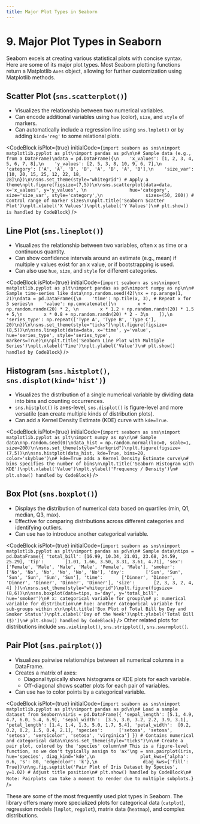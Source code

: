 ```yaml
---
title: Major Plot Types in Seaborn
---
```


# 9. Major Plot Types in Seaborn

Seaborn excels at creating various statistical plots with concise syntax. Here are some of its major plot types. Most Seaborn plotting functions return a Matplotlib `Axes` object, allowing for further customization using Matplotlib methods.

## Scatter Plot (`sns.scatterplot()`)
-   Visualizes the relationship between two numerical variables.
-   Can encode additional variables using `hue` (color), `size`, and `style` of markers.
-   Can automatically include a regression line using `sns.lmplot()` or by adding `kind='reg'` to some relational plots.

<CodeBlock
  isPlot={true}
  initialCode={`import seaborn as sns\nimport matplotlib.pyplot as plt\nimport pandas as pd\n\n# Sample data (e.g., from a DataFrame)\ndata = pd.DataFrame({\n    'x_values': [1, 2, 3, 4, 5, 6, 7, 8],\n    'y_values': [2, 5, 3, 8, 10, 9, 6, 7],\n    'category': ['A', 'A', 'B', 'B', 'A', 'B', 'A', 'B'],\n    'size_var': [10, 20, 15, 25, 12, 22, 18, 28]\n})\n\nsns.set_theme(style="whitegrid") # Apply a theme\nplt.figure(figsize=(7,5))\n\nsns.scatterplot(data=data, x='x_values', y='y_values', \n                hue='category', size='size_var', style='category',\n                sizes=(50, 200)) # Control range of marker sizes\n\nplt.title('Seaborn Scatter Plot')\nplt.xlabel('X Values')\nplt.ylabel('Y Values')\n# plt.show() is handled by CodeBlock`}
/>

## Line Plot (`sns.lineplot()`)
-   Visualizes the relationship between two variables, often x as time or a continuous quantity.
-   Can show confidence intervals around an estimate (e.g., mean) if multiple y values exist for an x value, or if bootstrapping is used.
-   Can also use `hue`, `size`, and `style` for different categories.

<CodeBlock
  isPlot={true}
  initialCode={`import seaborn as sns\nimport matplotlib.pyplot as plt\nimport pandas as pd\nimport numpy as np\n\n# Sample time-series like data\nnp.random.seed(42)\nx = np.arange(1, 21)\ndata = pd.DataFrame({\n    'time': np.tile(x, 3), # Repeat x for 3 series\n    'value': np.concatenate([\n        x + np.random.randn(20) * 2, \n        x * 1.2 + np.random.randn(20) * 1.5 + 5,\n        x * 0.8 + np.random.randn(20) * 2 - 3\n    ]),\n    'series_type': np.repeat(['Type A', 'Type B', 'Type C'], 20)\n})\n\nsns.set_theme(style="ticks")\nplt.figure(figsize=(8,5))\n\nsns.lineplot(data=data, x='time', y='value', hue='series_type', style='series_type', markers=True)\n\nplt.title('Seaborn Line Plot with Multiple Series')\nplt.xlabel('Time')\nplt.ylabel('Value')\n# plt.show() handled by CodeBlock`}
/>

## Histogram (`sns.histplot()`, `sns.displot(kind='hist')`)
-   Visualizes the distribution of a single numerical variable by dividing data into bins and counting occurrences.
-   `sns.histplot()` is axes-level, `sns.displot()` is figure-level and more versatile (can create multiple kinds of distribution plots).
-   Can add a Kernel Density Estimate (KDE) curve with `kde=True`.

<CodeBlock
  isPlot={true}
  initialCode={`import seaborn as sns\nimport matplotlib.pyplot as plt\nimport numpy as np\n\n# Sample data\nnp.random.seed(0)\ndata_hist = np.random.normal(loc=0, scale=1, size=200)\n\nsns.set_theme(style="darkgrid")\nplt.figure(figsize=(7,5))\n\nsns.histplot(data_hist, kde=True, bins=20, color='skyblue')\n# kde=True adds a Kernel Density Estimate curve\n# bins specifies the number of bins\n\nplt.title('Seaborn Histogram with KDE')\nplt.xlabel('Value')\nplt.ylabel('Frequency / Density')\n# plt.show() handled by CodeBlock`}
/>

## Box Plot (`sns.boxplot()`)
-   Displays the distribution of numerical data based on quartiles (min, Q1, median, Q3, max).
-   Effective for comparing distributions across different categories and identifying outliers.
-   Can use `hue` to introduce another categorical variable.

<CodeBlock
  isPlot={true}
  initialCode={`import seaborn as sns\nimport matplotlib.pyplot as plt\nimport pandas as pd\n\n# Sample data\ntips = pd.DataFrame({
    'total_bill': [16.99, 10.34, 21.01, 23.68, 24.59, 25.29],
    'tip':        [1.01, 1.66, 3.50, 3.31, 3.61, 4.71],
    'sex':        ['Female', 'Male', 'Male', 'Male', 'Female', 'Male'],
    'smoker':     ['No', 'No', 'No', 'No', 'No', 'No'],
    'day':        ['Sun', 'Sun', 'Sun', 'Sun', 'Sun', 'Sun'],
    'time':       ['Dinner', 'Dinner', 'Dinner', 'Dinner', 'Dinner', 'Dinner'],
    'size':       [2, 3, 3, 2, 4, 4]
})\n\nsns.set_theme(style="whitegrid")\nplt.figure(figsize=(8,6))\n\nsns.boxplot(data=tips, x='day', y='total_bill', hue='smoker')\n# x: categorical variable for groups\n# y: numerical variable for distribution\n# hue: another categorical variable for sub-groups within x\n\nplt.title('Box Plot of Total Bill by Day and Smoker Status')\nplt.xlabel('Day of the Week')\nplt.ylabel('Total Bill ($)')\n# plt.show() handled by CodeBlock`}
/>
Other related plots for distributions include `sns.violinplot()`, `sns.stripplot()`, `sns.swarmplot()`.

## Pair Plot (`sns.pairplot()`)
-   Visualizes pairwise relationships between all numerical columns in a DataFrame.
-   Creates a matrix of axes:
    -   Diagonal typically shows histograms or KDE plots for each variable.
    -   Off-diagonal shows scatter plots for each pair of variables.
-   Can use `hue` to color points by a categorical variable.

<CodeBlock
  isPlot={true}
  initialCode={`import seaborn as sns\nimport matplotlib.pyplot as plt\nimport pandas as pd\n\n# Load a sample dataset from Seaborn\niris = pd.DataFrame({
    'sepal_length': [5.1, 4.9, 4.7, 6.0, 5.4, 6.9],
    'sepal_width':  [3.5, 3.0, 3.2, 2.2, 3.9, 3.1],
    'petal_length': [1.4, 1.4, 1.3, 5.0, 1.7, 5.4],
    'petal_width':  [0.2, 0.2, 0.2, 1.5, 0.4, 2.1],
    'species':      ['setosa', 'setosa', 'setosa', 'versicolor', 'setosa', 'virginica']
}) # Contains numerical and categorical data\n\nsns.set_theme(style="ticks")\n\n# Create a pair plot, colored by the 'species' column\n# This is a figure-level function, so we don't typically assign to 'ax'\ng = sns.pairplot(iris, hue='species', diag_kind='kde',\n                 plot_kws={'alpha': 0.6, 's': 80, 'edgecolor': 'k'},\n                 diag_kws={'fill': True})\n\ng.fig.suptitle('Pair Plot of Iris Dataset by Species', y=1.02) # Adjust title position\n# plt.show() handled by CodeBlock\n# Note: Pairplots can take a moment to render due to multiple subplots.`}
/>

These are some of the most frequently used plot types in Seaborn. The library offers many more specialized plots for categorical data (`catplot`), regression models (`lmplot`, `regplot`), matrix data (`heatmap`), and complex distributions.